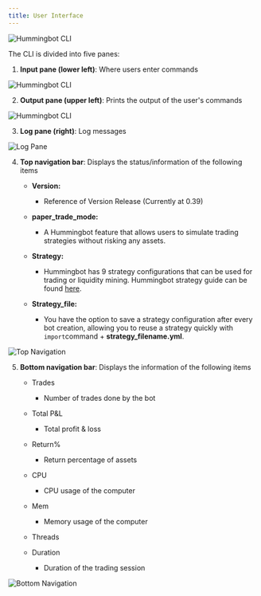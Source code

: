 ```yaml
---
title: User Interface
---
```


![Hummingbot CLI](/img/userinterface-hummingbot.gif)

The CLI is divided into five panes:

1. **Input pane (lower left)**: Where users enter commands

![Hummingbot CLI](/img/input-pane.gif)

2. **Output pane (upper left)**: Prints the output of the user's commands

![Hummingbot CLI](/img/output-pane.gif)

3. **Log pane (right)**: Log messages

![Log Pane](/img/log-messages.gif)

4. **Top navigation bar**: Displays the status/information of the following items

   - **Version:**

     - Reference of Version Release (Currently at 0.39)

   - **paper_trade_mode:**

     - A Hummingbot feature that allows users to simulate trading strategies without risking any assets.

   - **Strategy:**
     - Hummingbot has 9 strategy configurations that can be used for trading or liquidity mining. Hummingbot strategy guide can be found [here](/strategies/overview/).
   - **Strategy_file:**
     - You have the option to save a strategy configuration after every bot creation, allowing you to reuse a strategy quickly with `import`command + **strategy_filename.yml**.

![Top Navigation](/img/top-nav.gif)

5. **Bottom navigation bar**: Displays the information of the following items

   - Trades
     - Number of trades done by the bot
   - Total P&L
     - Total profit & loss
   - Return%
     - Return percentage of assets
   - CPU
     - CPU usage of the computer
   - Mem

     - Memory usage of the computer

   - Threads

   - Duration
     - Duration of the trading session

![Bottom Navigation](/img/bottom-nav.gif)
